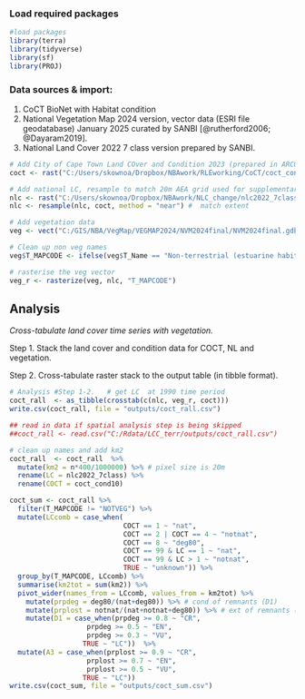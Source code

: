 ### Load required packages

```r
#load packages   
library(terra)  
library(tidyverse) 
library(sf) 
library(PROJ) 
```

### Data sources & import:

1.  CoCT BioNet with Habitat condition
2.  National Vegetation Map 2024 version, vector data (ESRI file geodatabase) January 2025 curated by SANBI [@rutherford2006; @Dayaram2019].
3.  National Land Cover 2022 7 class version prepared by SANBI.

```r
# Add City of Cape Town Land COver and Condition 2023 (prepared in ARCGIS PRO), where 0 = inside AOI but no value assigned, 4 = notnat, 2 = sec nat, 8 = severely degraded. 
coct <- rast("C:/Users/skownoa/Dropbox/NBAwork/RLEworking/CoCT/coct_cond10.tif")

# Add national LC, resample to match 20m AEA grid used for supplementary analysis
nlc <- rast("C:/Users/skownoa/Dropbox/NBAwork/NLC_change/nlc2022_7class.tif" )
nlc <- resample(nlc, coct, method = "near") #  match extent 

# Add vegetation data  
veg <- vect("C:/GIS/NBA/VegMap/VEGMAP2024/NVM2024final/NVM2024final.gdb", "NVM2024Final_IEM5_12_07012025")  

# Clean up non veg names 
veg$T_MAPCODE <- ifelse(veg$T_Name == "Non-terrestrial (estuarine habitat)" | veg$T_Name == "Non-terrestrial (Aquatic)", "NOTVEG", veg$T_MAPCODE)   

# rasterise the veg vector 
veg_r <- rasterize(veg, nlc, "T_MAPCODE")  
```

## Analysis

*Cross-tabulate land cover time series with vegetation.*

Step 1. Stack the land cover and condition data for COCT, NL and vegetation.

Step 2. Cross-tabulate raster stack to the output table (in tibble format).

```r
# Analysis #Step 1-2.   # get LC  at 1990 time period 
coct_rall  <- as_tibble(crosstab(c(nlc, veg_r, coct)))   
write.csv(coct_rall, file = "outputs/coct_rall.csv")

## read in data if spatial analysis step is being skipped
##coct_rall <- read.csv("C:/Rdata/LCC_terr/outputs/coct_rall.csv")

# clean up names and add km2
coct_rall  <- coct_rall  %>%    
  mutate(km2 = n*400/1000000) %>% # pixel size is 20m
  rename(LC = nlc2022_7class) %>%
  rename(COCT = coct_cond10)  

coct_sum <- coct_rall %>%
  filter(T_MAPCODE != "NOTVEG") %>%
  mutate(LCcomb = case_when(
                            COCT == 1 ~ "nat",
                            COCT == 2 | COCT == 4 ~ "notnat",
                            COCT == 8 ~ "deg80",
                            COCT == 99 & LC == 1 ~ "nat",
                            COCT == 99 & LC > 1 ~ "notnat",
                            TRUE ~ "unknown")) %>%
  group_by(T_MAPCODE, LCcomb) %>%
  summarise(km2tot = sum(km2)) %>%
  pivot_wider(names_from = LCcomb, values_from = km2tot) %>%
    mutate(prpdeg = deg80/(nat+deg80)) %>% # cond of remnants (D1)
    mutate(prplost = notnat/(nat+notnat+deg80)) %>% # ext of remnants (A3)
    mutate(D1 = case_when(prpdeg >= 0.8 ~ "CR",
                   prpdeg >= 0.5 ~ "EN",
                   prpdeg >= 0.3 ~ "VU",
                  TRUE ~ "LC"))  %>%
  mutate(A3 = case_when(prplost >= 0.9 ~ "CR",
                   prplost >= 0.7 ~ "EN",
                   prplost >= 0.5 ~ "VU",
                  TRUE ~ "LC")) 
write.csv(coct_sum, file = "outputs/coct_sum.csv")
```
